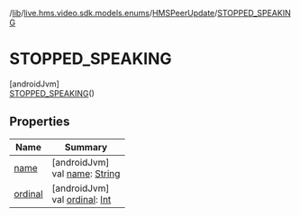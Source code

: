 /[lib](/api-reference/android/v2/home/content)/[live.hms.video.sdk.models.enums](../../index)/[HMSPeerUpdate](../index)/[STOPPED_SPEAKING](index)

# STOPPED_SPEAKING

[androidJvm]\
[STOPPED_SPEAKING](index)()

## Properties

| Name               | Summary                                                                                                              |
| ------------------ | -------------------------------------------------------------------------------------------------------------------- |
| [name](name)       | [androidJvm]<br />val [name](name): [String](https://kotlinlang.org/api/latest/jvm/stdlib/kotlin/-string/index.html) |
| [ordinal](ordinal) | [androidJvm]<br />val [ordinal](ordinal): [Int](https://kotlinlang.org/api/latest/jvm/stdlib/kotlin/-int/index.html) |
